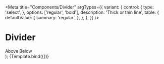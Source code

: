 
<Meta
  title="Components/Divider"
  argTypes={{
    variant: {
      control: {
        type: 'select',
      },
      options: ['regular', 'bold'],
      description: 'Thick or thin line',
      table: {
        defaultValue: {
          summary: 'regular',
        },
      },
    },
  }}
/>

# Divider

  <div>
    <Text>Above</Text>
    <Divider {...args} />
    <Text>Below</Text>
  </div>
);

<Canvas>
  <Story name="Default">{Template.bind({})}</Story>
</Canvas>

<ArgsTable story="Default" />
